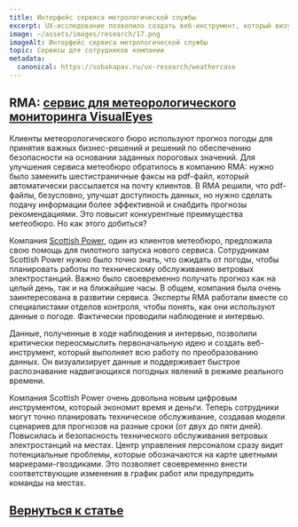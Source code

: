 ```yaml
---
title: Интерфейс сервиса метрологической службы
excerpt: UX-исследование позволило создать веб-инструмент, который визуализирует метеоданные в режиме реального времени
image: ~/assets/images/research/17.png
imageAlt: Интерфейс сервиса метрологической службы
topic: Сервисы для сотрудников компании
metadata:
  canonical: https://sobakapav.ru/ux-research/weathercase
---
```



## RMA: [сервис для метеорологического мониторинга VisualEyes](https://www.metoffice.gov.uk/services/business-industry/energy/visualeyes)

Клиенты метеорологического бюро используют прогноз погоды для принятия важных бизнес-решений и решений по обеспечению безопасности на основании заданных пороговых значений. Для улучшения сервиса метеобюро обратилось в компанию RMA: нужно было заменить шестистраничные факсы на pdf-файл, который автоматически рассылается на почту клиентов. В RMA решили, что pdf-файлы, безусловно, улучшат доступность данных, но нужно сделать подачу информации более эффективной и снабдить прогнозы рекомендациями. Это повысит конкурентные преимущества метеобюро. Но как этого добиться?

Компания [Scottish Power](https://www.scottishpower.com), один из клиентов метеобюро, предложила свою помощь для пилотного запуска нового сервиса. Сотрудникам Scottish Power нужно было точно знать, что ожидать от погоды, чтобы планировать работы по техническому обслуживанию ветровых электростанций. Важно было своевременно получать прогноз как на целый день, так и на ближайшие часы. В общем, компания была очень заинтересована в развитии сервиса. Эксперты RMA работали вместе со специалистами отделов контроля, чтобы понять, как они используют данные о погоде. Фактически проводили наблюдение и интервью.

Данные, полученные в ходе наблюдения и интервью, позволили критически переосмыслить первоначальную идею и создать веб-инструмент, который выполняет всю работу по преобразованию данных. Он визуализирует данные и поддерживает быстрое распознавание надвигающихся погодных явлений в режиме реального времени.

Компания Scottish Power очень довольна новым цифровым инструментом, который экономит время и деньги. Теперь сотрудники могут точно планировать техническое обслуживание, создавая модели сценариев для прогнозов на разные сроки (от двух до пяти дней). Повысилась и безопасность технического обслуживания ветровых электростанций на местах. Центр управления персоналом сразу видит потенциальные проблемы, которые обозначаются на карте цветными маркерами-гвоздиками. Это позволяет своевременно внести соответствующие изменения в график работ или предупредить команды на местах.

## [Вернуться к статье](/ux-research/#case4)
